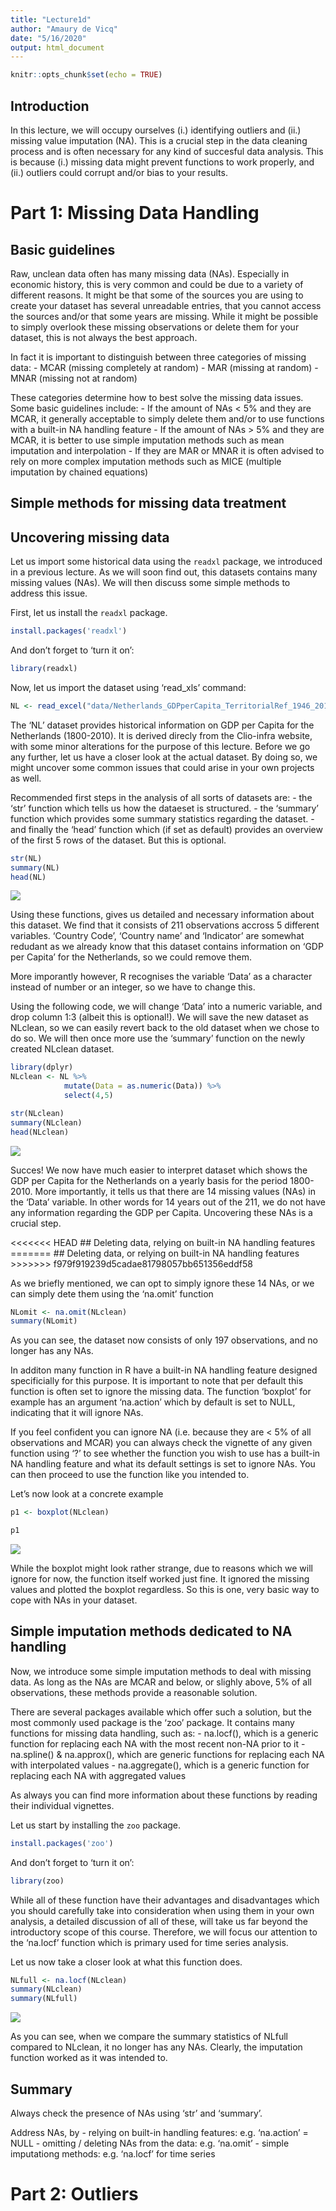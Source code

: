```yaml
---
title: "Lecture1d"
author: "Amaury de Vicq"
date: "5/16/2020"
output: html_document
---
```


```r
knitr::opts_chunk$set(echo = TRUE)
```

## Introduction

In this lecture, we will occupy ourselves (i.) identifying outliers and (ii.) missing value imputation (NA). This is a crucial step in the data cleaning process and is often necessary for any kind of succesful data analysis. This is because (i.) missing data might prevent functions to work properly, and (ii.) outliers could corrupt and/or bias to your results.

# Part 1: Missing Data Handling

## Basic guidelines
  
Raw, unclean data often has many missing data (NAs). Especially in economic history, this is very common and could be due to a variety of different reasons. It might be that some of the sources you are using to create your dataset has several unreadable entries, that you cannot access the sources and/or that some years are missing. While it might be possible to simply overlook these missing observations or delete them for your dataset, this is not always the best approach.     

In fact it is important to distinguish between three categories of missing data:
  - MCAR (missing completely at random)
  - MAR (missing at random)
  - MNAR (missing not at random)

These categories determine how to best solve the missing data issues. Some basic guidelines include:
  - If the amount of NAs < 5% and they are MCAR, it generally acceptable to simply delete them and/or to use functions with a built-in NA handling feature
  - If the amount of NAs > 5% and they are MCAR, it is better to use simple imputation methods such as mean imputation and interpolation
  - If they are MAR or MNAR it is often advised to rely on more complex imputation methods such as MICE (multiple imputation by chained equations)
  
## Simple methods for missing data treatment

## Uncovering missing data

Let us import some historical data  using the `readxl` package, we introduced in a previous lecture. As we will soon find out, this datasets contains many missing values (NAs). We will then discuss some simple methods to address this issue.

First, let us install the `readxl` package.

```r
install.packages('readxl')
```

And don't forget to 'turn it on':

```r
library(readxl)
```

Now, let us import the dataset using 'read_xls' command:

```r
NL <- read_excel("data/Netherlands_GDPperCapita_TerritorialRef_1946_2012_CCode_528(1).xlsx")
```


The 'NL' dataset provides historical information on GDP per Capita for the Netherlands (1800-2010). It is derived direcly from the Clio-infra website, with some minor alterations for the purpose of this lecture. Before we go any further, let us have a closer look at the actual dataset. By doing so, we might uncover some common issues that could arise in your own projects as well. 

Recommended first steps in the analysis of all sorts of datasets are:
- the 'str' function which tells us how the dataeset is structured.
- the 'summary' function which provides some summary statistics regarding the dataset.
- and finally the 'head' function which (if set as default) provides an overview of the first 5 rows of the dataset. But this is optional.

```r
str(NL)
summary(NL)
head(NL)
```


![](data/lecture1d_1.png)


Using these functions, gives us detailed and necessary information about this dataset. We find that it consists of 211 observations accross 5 different variables. 'Country Code', 'Country name' and 'Indicator' are somewhat redudant as we already know that this dataset contains information on 'GDP per Capita' for the Netherlands, so we could remove them. 

More imporantly however, R recognises the variable 'Data' as a character instead of number or an integer, so we have to change this.

Using the following code, we will change 'Data' into a numeric variable, and drop column 1:3 (albeit this is optional!). We will save the new dataset as NLclean, so we can easily revert back to the old dataset when we chose to do so. We will then once more use the 'summary' function on the newly created NLclean dataset.

```r
library(dplyr)
NLclean <- NL %>%
            mutate(Data = as.numeric(Data)) %>%
            select(4,5)

str(NLclean)
summary(NLclean)
head(NLclean)

```


![](data/lecture1d_2.png)

Succes! We now have much easier to interpret dataset which shows the GDP per Capita for the Netherlands on a yearly basis for the period 1800-2010. More importantly, it tells us that there are 14 missing values (NAs) in the 'Data' variable. In other words for 14 years out of the 211, we do not have any information regarding the GDP per Capita. Uncovering these NAs is a crucial step.

<<<<<<< HEAD
## Deleting data, relying on built-in NA handling features
=======
## Deleting data, or relying on built-in NA handling features
>>>>>>> f979f919239d5cadae81798057bb651356eddf58

As we briefly mentioned, we can opt to simply ignore these 14 NAs, or we can simply dete them using the 'na.omit' function

```r
NLomit <- na.omit(NLclean)
summary(NLomit)

```

As you can see, the dataset now consists of only 197 observations, and no longer has any NAs.

In additon many function in R have a built-in NA handling feature designed specificially for this purpose. It is important to note that per default this function is often set to ignore the missing data. The function 'boxplot' for example has an argument 'na.action' which by default is set to NULL, indicating that it will ignore NAs.

If you feel confident you can ignore NA (i.e. because they are < 5% of all observations and MCAR) you can always check the vignette of any given function using '?' to see whether the function you wish to use has a built-in NA handling feature and what its default settings is set to ignore NAs. You can then proceed to use the function like you intended to.

Let's now look at a concrete example

```r
p1 <- boxplot(NLclean)

p1

```

![](data/lecture1d_3.jpeg)

While the boxplot might look rather strange, due to reasons which we will ignore for now, the function itself worked just fine. It ignored the missing values and plotted the boxplot regardless. So this is one, very basic way to cope with NAs in your dataset.

## Simple imputation methods dedicated to NA handling

Now, we introduce some simple imputation methods to deal with missing data. As long as the NAs are MCAR and below, or slighly above, 5% of all observations, these methods provide a reasonable solution.

There are several packages available which offer such a solution, but the most commonly used package is the 'zoo' package. It contains many functions for missing data handling, such as:
- na.locf(), which is a generic function for replacing each NA with the most recent non-NA prior to it
- na.spline() & na.approx(), which are generic functions for replacing each NA with interpolated values
- na.aggregate(), which is a generic function for replacing each NA with aggregated values

As always you can find more information about these functions by reading their individual vignettes.

Let us start by installing the `zoo` package.

```r
install.packages('zoo')
```

And don't forget to 'turn it on':

```r
library(zoo)
```

While all of these function have their advantages and disadvantages which you should carefully take into consideration when using them in your own analysis, a detailed discussion of all of these, will take us far beyond the introductory scope of this course. Therefore, we will focus our attention to the 'na.locf' function which is primary used for time series analysis.

Let us now take a closer look at what this function does.

```r
NLfull <- na.locf(NLclean)
summary(NLclean)
summary(NLfull)

```

![](data/lecture1d_4.png)

As you can see, when we compare the summary statistics of NLfull compared to NLclean, it no longer has any NAs. Clearly, the imputation function worked as it was intended to.

## Summary

Always check the presence of NAs using 'str' and 'summary'. 

Address NAs, by
- relying on built-in handling features: e.g. 'na.action' = NULL
- omitting / deleting NAs from the data: e.g. 'na.omit'
- simple imputationg methods: e.g. 'na.locf' for time series


# Part 2: Outliers

